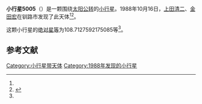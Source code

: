 {{Infobox planet
| bgcolour = #FFFFC0
| name = 5005 Kegler
| symbol = 
| image = 
| caption = 
| discovery = yes
| discovery_ref = 
| discoverer = [[上田清二|上田清二]]、[[金田宏|金田宏]]
| discovery_site = [[钏路市|钏路市]] 
| discovered = 1988年10月16日
| designations = yes
| mp_name = 
| named_after = 
| alt_names = 1988 UB/ 1978 VM2 / 1986 AF2
| mp_category = [[主带小行星|主带小行星]]
| orbit_ref = <ref name="a">[http://ssd.jpl.nasa.gov/sbdb.cgi?sstr=5005 5005 Kegler] {{Wayback|url=http://ssd.jpl.nasa.gov/sbdb.cgi?sstr=5005 |date=20201124011457 }}，小行星數據庫瀏覽器（JPL Small-Body Database Browser）－[[美国国家航空航天局|美国国家航空航天局]]喷气推进实验室</ref>
| epoch = 2456400.5 (2013年4月18日更新)
| aphelion = {{convert|2.638429547848406|AU|km|3|abbr=on|lk=out}}
| perihelion = {{convert|1.865237202419934|AU|km|3|abbr=on}}
| semimajor = {{convert|2.25183337513417|AU|km|3|abbr=on}}
| eccentricity = 0.17168063
| period = 1234.249058 [[日|日]]<br />3.38[[儒略年|儒略年]]
| avg_speed = 
| inclination = 1.308400998283542
| asc_node = 320.6656348530855
| mean_anomaly = 
| arg_peri = 108.7127592175085
| satellites = 
| physical_characteristics = yes
| dimensions = 
| mass = 
| density = 
| surface_grav = 
| escape_velocity = 
| sidereal_day = 
| axial_tilt = 
| pole_ecliptic_lat = 
| pole_ecliptic_lon = 
| albedo = 
| temperatures= 
| temp_name1 = 
| mean_temp_1 = 
| max_temp_1 = 
| temp_name2 = 
| max_temp_2 = 
| spectral_type = 
| abs_magnitude = 108.7127592175085
}}

'''小行星5005'''（{{lang-en|5005 Kegler}}）是一颗围绕[[太阳|太阳]][[公转|公转]]的[[小行星|小行星]]。1988年10月16日，[[上田清二|上田清二]]、[[金田宏|金田宏]]在钏路市发现了此天体<ref name="a" /><ref>{{cite news|title=小行星列表|url=http://cfa-www.harvard.edu/iau/lists/NumberedMPs.txt|accessdate=2013-07-08|newspaper=哈佛大学|archive-date=2008-05-17|archive-url=https://web.archive.org/web/20080517010638/http://cfa-www.harvard.edu/iau/lists/NumberedMPs.txt|dead-url=no}}</ref>。

这颗小行星的[[绝对星等|绝对星等]]为108.7127592175085等<ref name="a" />。

==参考文献==
{{reflist}}
{{Minor Planet Number|[[小行星5004|小行星5004]]|[[小行星5006|小行星5006]]}}

{{小天体}}

[[Category:小行星带天体|Category:小行星带天体]]
[[Category:1988年发现的小行星|Category:1988年发现的小行星]]

{{asteroid-stub}}